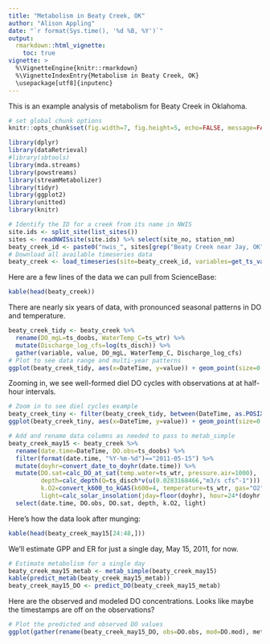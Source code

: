 ```yaml
---
title: "Metabolism in Beaty Creek, OK"
author: "Alison Appling"
date: "`r format(Sys.time(), '%d %B, %Y')`"
output: 
  rmarkdown::html_vignette:
    toc: true
vignette: >
  %\VignetteEngine{knitr::rmarkdown}
  %\VignetteIndexEntry{Metabolism in Beaty Creek, OK}
  \usepackage[utf8]{inputenc}
---
```


This is an example analysis of metabolism for Beaty Creek in Oklahoma.

```r
# set global chunk options
knitr::opts_chunk$set(fig.width=7, fig.height=5, echo=FALSE, message=FALSE, warning=FALSE, results="hide")
```

```r
library(dplyr)
library(dataRetrieval)
#library(sbtools)
library(mda.streams)
library(powstreams)
library(streamMetabolizer)
library(tidyr)
library(ggplot2)
library(unitted)
library(knitr)
```

```r
# Identify the ID for a creek from its name in NWIS
site.ids <- split_site(list_sites())
sites <- readNWISsite(site.ids) %>% select(site_no, station_nm)
beaty_creek_id <- paste0("nwis_", sites[grep("Beaty Creek near Jay, OK", sites$station_nm),"site_no"])
# Download all available timeseries data
beaty_creek <- load_timeseries(site=beaty_creek_id, variables=get_ts_variables(beaty_creek_id), join.fun=full_join)
```

Here are a few lines of the data we can pull from ScienceBase:
```r
kable(head(beaty_creek))
```

There are nearly six years of data, with pronounced seasonal patterns in DO and temperature.
```r
beaty_creek_tidy <- beaty_creek %>%
  rename(DO_mgL=ts_doobs, WaterTemp_C=ts_wtr) %>%
  mutate(Discharge_log_cfs=log(ts_disch)) %>%
  gather(variable, value, DO_mgL, WaterTemp_C, Discharge_log_cfs)  
# Plot to see data range and multi-year patterns
ggplot(beaty_creek_tidy, aes(x=DateTime, y=value)) + geom_point(size=0.5) + facet_grid(variable~., scales="free_y") + theme_bw()
```

Zooming in, we see well-formed diel DO cycles with observations at at half-hour intervals.
```r
# Zoom in to see diel cycles example
beaty_creek_tiny <- filter(beaty_creek_tidy, between(DateTime, as.POSIXct("2011-05-12 00:00:00"), as.POSIXct("2011-05-17 00:00:00")))
ggplot(beaty_creek_tiny, aes(x=DateTime, y=value)) + geom_point(size=0.5) + facet_grid(variable~., scales="free_y") + theme_bw()
```

```r
# Add and rename data columns as needed to pass to metab_simple
beaty_creek_may15 <- beaty_creek %>% 
  rename(date.time=DateTime, DO.obs=ts_doobs) %>%
  filter(format(date.time, "%Y-%m-%d")=="2011-05-15") %>%
  mutate(doyhr=convert_date_to_doyhr(date.time)) %>%
  mutate(DO.sat=calc_DO_at_sat(temp.water=ts_wtr, pressure.air=1000),
         depth=calc_depth(Q=ts_disch*v(u(0.0283168466,"m3/s cfs^-1"))),
         k.O2=convert_k600_to_kGAS(k600=4, temperature=ts_wtr, gas="O2"), # yes, there's a legit warning for temperature out of range
         light=calc_solar_insolation(jday=floor(doyhr), hour=24*(doyhr %% 1), latitude=site_location(beaty_creek_id)$latitude)) %>%
  select(date.time, DO.obs, DO.sat, depth, k.O2, light)
```

Here's how the data look after munging:
```r
kable(head(beaty_creek_may15[24:48,]))
```

We'll estimate GPP and ER for just a single day, May 15, 2011, for now.
```r
# Estimate metabolism for a single day
beaty_creek_may15_metab <- metab_simple(beaty_creek_may15)
kable(predict_metab(beaty_creek_may15_metab))
beaty_creek_may15_DO <- predict_DO(beaty_creek_may15_metab)
```

Here are the observed and modeled DO concentrations. Looks like maybe the timestamps are off on the observations?
```r
# Plot the predicted and observed DO values
ggplot(gather(rename(beaty_creek_may15_DO, obs=DO.obs, mod=DO.mod), method, DO.mgL, obs, mod), aes(x=date.time, y=DO.mgL, color=method)) + geom_point() + theme_bw()
```